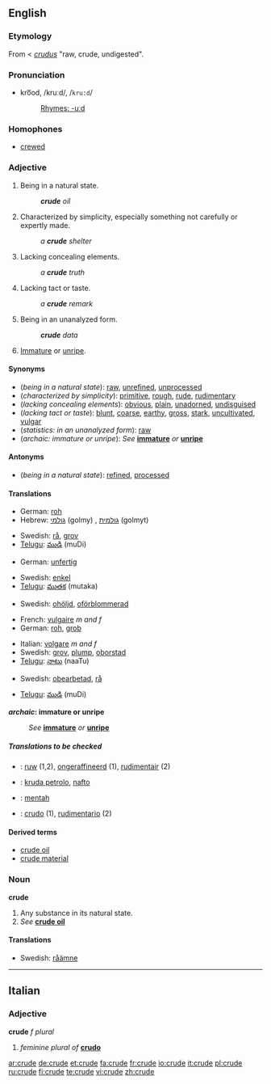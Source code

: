 {{wikipedia|dab=crude}}
==English==

===Etymology===
From {{ME.}} < {{L.}} ''[[crudus]]'' "raw, crude, undigested".

===Pronunciation===
*kro͞od, /kruːd/, /<tt>kru:d</tt>/
*:[[Rhymes:English:-uːd|Rhymes: -uːd]]

===Homophones===
*[[crewed]]

===Adjective===
{{en-adj-er-e|crud|e}}

# Being in a natural state.
#:'''''crude''' oil''
# Characterized by simplicity, especially something not carefully or expertly made.
#:''a '''crude''' shelter''
# Lacking concealing elements.
#:''a '''crude''' truth''
# Lacking tact or taste.
#:''a '''crude''' remark''
# {{statistics}} Being in an unanalyzed form.
#:'''''crude''' data''
# {{archaic}} [[immature|Immature]] or [[unripe]].

====Synonyms====
*(''being in a natural state''): [[raw]], [[unrefined]], [[unprocessed]]
*(''characterized by simplicity''): [[primitive]], [[rough]], [[rude]], [[rudimentary]]
*(''lacking concealing elements''): [[obvious]], [[plain]], [[unadorned]], [[undisguised]]
*(''lacking tact or taste''): [[blunt]], [[coarse]], [[earthy]], [[gross]], [[stark]], [[uncultivated]], [[vulgar]]
*(''statistics: in an unanalyzed form''): [[raw]]
*(''archaic: immature or unripe''): ''See'' '''[[immature]]''' ''or'' '''[[unripe]]'''

====Antonyms====
*(''being in a natural state''): [[refined]], [[processed]]

====Translations====

{{trans-top|being in a natural state}}
*German: [[roh]]
*Hebrew: [[גולמי]] (golmy) {{m}}, [[גולמית]] (golmyt) {{f}}
{{trans-mid}}
*Swedish: [[rå]], [[grov]]
*[[Telugu]]: [[ముడి]] (muDi)
{{trans-bottom}}

{{trans-top|characterized by simplicity}}
*German: [[unfertig]]
{{trans-mid}}
*Swedish: [[enkel]]
*[[Telugu]]: [[ముతక]] (mutaka)
{{trans-bottom}}

{{trans-top|lacking concealing elements}}
{{trans-mid}}
*Swedish: [[ohöljd]], [[oförblommerad]]
{{trans-bottom}}

{{trans-top|lacking tact or taste}}
*French: [[vulgaire]] ''m and f''
*German: [[roh]], [[grob]]
{{trans-mid}}
*Italian: [[volgare]] ''m and f''
*Swedish: [[grov]], [[plump]], [[oborstad]]
*[[Telugu]]: [[నాటు]] (naaTu)
{{trans-bottom}}

{{trans-top|statistics: in an unanalyzed form}}
*Swedish: [[obearbetad]], [[rå]]
{{trans-mid}}
*[[Telugu]]: [[ముడి]] (muDi)
{{trans-bottom}}

'''''archaic'': immature or unripe'''
:''See'' '''[[immature]]''' ''or'' '''[[unripe]]'''

=====Translations to be checked=====
<!--Remove this section once all of the translations below have been moved into the tables above.-->
{{checktrans}}

*{{ttbc|Dutch}}: [[ruw]] (1,2), [[ongeraffineerd]] (1), [[rudimentair]] (2)
*{{ttbc|Esperanto}}: [[kruda petrolo]], [[nafto]]
*{{ttbc|Indonesian}}: [[mentah]]
*{{ttbc|Spanish}}: [[crudo]] (1), [[rudimentario]] (2)

====Derived terms====
*[[crude oil]]
*[[crude material]]

===Noun===
'''crude'''

# Any substance in its natural state.
# ''See'' '''[[crude oil]]'''

====Translations====

{{trans-top|any substance in its natural state}}
{{trans-mid}}
*Swedish: [[råämne]] {{n}}
{{trans-bottom}}

----

==Italian==

===Adjective===
'''crude''' ''f plural''

# ''feminine plural of'' '''[[crudo#Italian|crudo]]'''

[[ar:crude]]
[[de:crude]]
[[et:crude]]
[[fa:crude]]
[[fr:crude]]
[[io:crude]]
[[it:crude]]
[[pl:crude]]
[[ru:crude]]
[[fi:crude]]
[[te:crude]]
[[vi:crude]]
[[zh:crude]]
